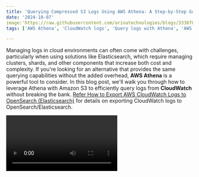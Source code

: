 ```yaml
---
title: 'Querying Compressed S3 Logs Using AWS Athena: A Step-by-Step Guide!'
date: '2024-10-07'
image:'https://raw.githubusercontent.com/arinatechnologies/blogs/3338f8883793109c560a3e69fa88f0a44fe6b21e/images/awsanthena.webp'
tags: ['AWS Athena', 'CloudWatch logs', 'Query logs with Athena', 'AWS S3 logging', 'Serverless query service','Cost-effective log management','Cloud log analysis','AWS log monitoring','Elasticsearch alternative','CloudWatch to S3','SQL queries in Athena','Log management in AWS','AWS cloud solutions','Query S3 logs','AWS cloud computing']

---
```

Managing logs in cloud environments can often come with challenges, particularly when using solutions like Elasticsearch, which require managing clusters, shards, and other components that increase both cost and complexity. If you're looking for an alternative that provides the same querying capabilities without the added overhead, **AWS Athena** is a powerful tool to consider. In this blog post, we'll walk you through how to leverage Athena with Amazon S3 to efficiently query logs from **CloudWatch** without breaking the bank.
[Refer How to Export AWS CloudWatch Logs to OpenSearch (Elasticsearch)](https://www.arinatechnologies.com/posts/cloudwatch-opensearch)
for details on exporting CloudWatch logs to OpenSearch/Elasticsearch. 

<Video id="-OQsVT9GwqI" title="Querying Compressed S3 Logs Using AWS Athena: A Step-by-Step Guide "/>
#### **Challenges with Opensearch/Elasticsearch**
When managing logs through Opensearch/Elasticsearch, several issues can arise:
- **Cluster Management**: You need to spin up a cluster to query logs, which can get complicated based on the number of log groups.
- **Cost**: You incur costs for compute resources (such as EC2 instances), storage (which can scale to gigabytes), and managing shards and replication.
- **Policies**: There is a need to create cost-optimization policies, manage shards, and regularly review the cluster.

These factors make Opensearch/Elasticsearch a more costly and complex solution, especially for organizations with large-scale logging needs. So, what's the alternative?

#### **AWS Athena to the Rescue**
Athena is a **serverless query service** that allows you to analyze structured and semi-structured data directly stored in **Amazon S3** using standard **SQL**. Here's why Athena is an excellent choice:
- **Serverless**: There's no need to manage servers or clusters.
- **Cost-Effective**: You pay only for the queries you run, rather than for maintaining a persistent cluster.
- **No Data Transfer Needed**: You can query data directly from files stored in S3 without having to move the data into a database.
- **Supports Multiple Formats**: Athena supports compressed data formats, such as Gzip, which help reduce both storage costs and improve query performance.

#### **Step-by-Step Guide to Querying Logs with Athena**

Here's a quick walkthrough of how to query CloudWatch logs using Athena:

1. **Export Logs from CloudWatch to S3**: 
    - Create an S3 bucket for exporting the cloudWatch logs. 
![S3 bucket](https://raw.githubusercontent.com/arinatechnologies/blogs/a60653cc2444c926913d94b6718164f79b825c5f/images/awsanthena/s3%20bucket.webp)
    - You can do this by creating a new S3 bucket (or using an existing one) and configuring CloudWatch to store logs there.
![permissions](https://raw.githubusercontent.com/arinatechnologies/blogs/a60653cc2444c926913d94b6718164f79b825c5f/images/awsanthena/permission.webp)
    - Ensure that CloudWatch has appropriate permissions to write to the S3 bucket.
    - On log group, select Action --> Export data to S3 as shown in following figure:
![Export Logs from CloudWatch to S3](https://raw.githubusercontent.com/arinatechnologies/blogs/a60653cc2444c926913d94b6718164f79b825c5f/images/awsanthena/export%20data%20to%20s3.webp)

2. **Create a Database in Athena**:
    - Navigate to the Athena console and create a new **database**. This database will store your logs in a structured format, making it easy to query them using SQL.
![Database in Athena](https://raw.githubusercontent.com/arinatechnologies/blogs/a60653cc2444c926913d94b6718164f79b825c5f/images/awsanthena/create%20database.webp)
    - For this setup, specify the **compression format** (e.g., Gzip) and the S3 location where your logs are stored.

3. **Set Up Queries**:
    - Once the database is ready, you can create **tables** that reflect the structure of your logs. This will enable you to query log data stored in various formats (structured, semi-structured, or unstructured) without any transformations.
    - Write your SQL queries to extract the relevant data, and run them directly in the Athena query editor.
![tables](https://raw.githubusercontent.com/arinatechnologies/blogs/a60653cc2444c926913d94b6718164f79b825c5f/images/awsanthena/create%20tables.webp)

4. **Analyze the Data**:
    - After running your SQL queries, you’ll be able to see the output in an organized format, similar to what you’d expect from a traditional database system.
    - The querying process may take a few seconds depending on the volume of data, but it’s far more efficient than manually decrypting or moving files into a traditional database.
![SQL queries](https://raw.githubusercontent.com/arinatechnologies/blogs/a60653cc2444c926913d94b6718164f79b825c5f/images/awsanthena/quries%20run.webp)

#### **Why Choose Athena Over Opensearch/Elasticsearch?**
- **Lower Costs**: With Athena, there is no need for persistent EC2 instances or complex cluster management. You pay only for the queries you run, making it ideal for sporadic log analysis.
- **Scalability**: Since Athena queries logs directly from S3, it leverages the scalability of Amazon S3 to handle vast amounts of data.
- **Ease of Use**: Writing SQL queries for log analysis in Athena is much simpler and more straightforward compared to managing shards and replicas in Opensearch/Elasticsearch.

#### **Conclusion**
Using AWS Athena to query logs stored in S3 provides a simpler, more cost-effective solution compared to Opensearch/Elasticsearch. Whether you’re dealing with structured or semi-structured data, Athena's powerful querying capabilities make it an excellent choice for those looking to reduce operational overhead and costs.
---
 [ Refer Cloud Consulting](https://www.arinatechnologies.com/consulting) <br/>
Ready to take your cloud infrastructure to the next level? Please reach out to us [ Contact Us](https://www.arinatechnologies.com/contact) <br/>
# Other Blogs
[How to Export AWS CloudWatch Logs to OpenSearch (Opensearch/Elasticsearch): Step-by-Step Tutorial](https://www.arinatechnologies.com/posts/cloudwatch) <br/>
[Simplifying AWS Notifications: A Guide to User Notifications](https://www.arinatechnologies.com/posts/user-notifications) <br/>
